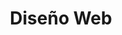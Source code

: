 ---
title: "Diseño Web"
meta_title: "Servicios de Diseño Web Profesional"
description: "Crea sitios web impresionantes y responsivos que generen resultados con nuestros servicios de diseño web profesional"
draft: false
layout: "@/layouts/WebDesignPage.astro"

# Banner
banner:
  title: "Transforma tu Presencia Online con Diseño Web Profesional"
  content: "Crea sitios web impresionantes y responsivos que generen resultados con nuestros servicios de diseño web profesional."
  image: "/images/banner.png"
  button:
    enable: true
    label: "Contáctanos"
    link: "/contact"

# Process
process:
  title: "Nuestro Proceso de Diseño Web"
  description: "Nuestros servicios de diseño web combinan creatividad con funcionalidad para entregar sitios web que no solo se ven geniales sino que también funcionan excepcionalmente bien."
  steps:
    - name: "Descubrimiento"
      content: "#### Descubrimiento y Planificación del Proyecto\n\nComenzamos entendiendo tus:\n- Objetivos de negocio\n- Público objetivo\n- Identidad de marca\n- Requisitos de contenido\n- Especificaciones técnicas\n\nEsta fase asegura que creemos un sitio web perfectamente alineado con tu visión."
    
    - name: "Diseño"
      content: "#### Fase de Diseño Creativo\n\nNuestro proceso de diseño incluye:\n- Diseño UI/UX personalizado\n- Enfoque mobile-first\n- Integración de marca\n- Prototipos interactivos\n- Feedback del cliente y revisiones\n\nCreamos diseños visualmente impactantes que enganchan a tus visitantes."
    
    - name: "Desarrollo"
      content: "#### Desarrollo del Sitio Web\n\nNuestro desarrollo incluye:\n- Código limpio y eficiente\n- Desarrollo responsive\n- Optimización de rendimiento\n- Mejores prácticas SEO\n- Pruebas cross-browser\n\nConstruimos sitios web que funcionan perfectamente en todos los dispositivos."

# Services
services:
  title: "Nuestros Servicios de Diseño Web"
  notice:
    type: "note"
    content: "Todos nuestros sitios web se construyen con diseño responsive, asegurando que funcionen perfectamente en todos los dispositivos."
  services_list:
    - title: "Diseño Web Personalizado"
      features:
        - "Diseño único y con marca"
        - "Interfaz amigable"
        - "Layouts orientados a conversión"
        - "Elementos interactivos"
        - "Estética moderna"
    
    - title: "Soluciones E-commerce"
      features:
        - "Carritos de compra seguros"
        - "Gestión de productos"
        - "Integración de pagos"
        - "Seguimiento de inventario"
        - "Cuentas de clientes"
    
    - title: "Mantenimiento Web"
      features:
        - "Actualizaciones regulares"
        - "Monitoreo de seguridad"
        - "Optimización de rendimiento"
        - "Actualizaciones de contenido"
        - "Soporte técnico"

# Why Choose Us
why_choose_us:
  title: "¿Por Qué Elegir Nuestros Servicios de Diseño Web?"
  accordions:
    - title: "Equipo de Diseño Experto"
      items:
        - "Años de experiencia en la industria"
        - "Certificaciones profesionales"
        - "Aprendizaje y mejora continua"
        - "Resolución creativa de problemas"
        - "Atención al detalle"
    
    - title: "Tecnologías Modernas"
      items:
        - "Últimas tecnologías web"
        - "Velocidades de carga rápidas"
        - "Optimización móvil"
        - "Estructura SEO-friendly"
        - "Desarrollo seguro"
    
    - title: "Soporte al Cliente"
      items:
        - "Gestor de proyecto dedicado"
        - "Comunicación regular"
        - "Formación y documentación"
        - "Soporte post-lanzamiento"
        - "Mantenimiento continuo"

# Portfolio
portfolio:
  title: "Nuestro Portfolio de Diseño Web"
  projects:
    - src: "/images/portfolio-1.jpg"
      alt: "Elemento de Portfolio 1"
      width: 600
      height: 400
      link: "/portfolio/proyecto-1"
    
    - src: "/images/portfolio-2.jpg"
      alt: "Elemento de Portfolio 2"
      width: 600
      height: 400
      link: "/portfolio/proyecto-2"

# Call to Action
cta:
  title: "¿Listo para Comenzar tu Proyecto de Diseño Web?"
  buttons:
    - label: "Contáctanos"
      link: "/contact"
      style: "solid"
    
    - label: "Ver Portfolio"
      link: "/portfolio"
      style: "outline"

# Additional Services
additional_services:
  title: "Servicios Adicionales"
  services_list:
    - "Rediseño de Sitios Web"
    - "Diseño de Landing Pages"
    - "Aplicaciones Web Progresivas"
    - "Optimización de Sitios Web"
    - "Servicios de Consultoría"
  notice:
    type: "tip"
    content: "¡Contáctanos hoy para una consulta gratuita y presupuesto para tu proyecto de diseño web!"
---